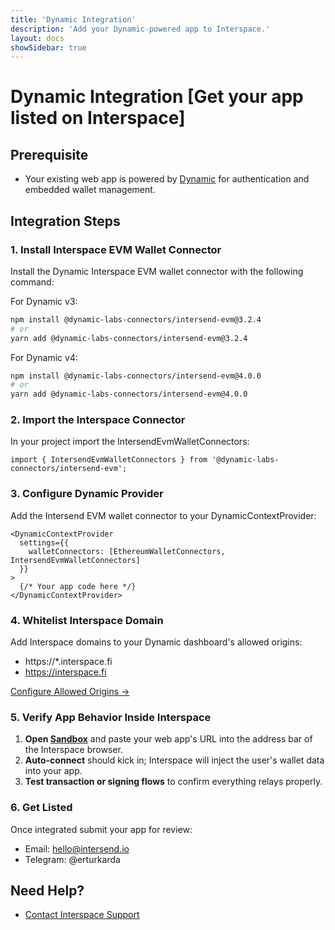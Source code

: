 ```yaml
---
title: 'Dynamic Integration'
description: 'Add your Dynamic-powered app to Interspace.'
layout: docs
showSidebar: true
---
```


# Dynamic Integration [Get your app listed on Interspace]

## Prerequisite

- Your existing web app is powered by [Dynamic](https://dynamic.xyz) for authentication and embedded wallet management.

## Integration Steps

### 1. Install Interspace EVM Wallet Connector

Install the Dynamic Interspace EVM wallet connector with the following command:

For Dynamic v3:
```bash
npm install @dynamic-labs-connectors/intersend-evm@3.2.4
# or
yarn add @dynamic-labs-connectors/intersend-evm@3.2.4
```

For Dynamic v4:
```bash
npm install @dynamic-labs-connectors/intersend-evm@4.0.0
# or
yarn add @dynamic-labs-connectors/intersend-evm@4.0.0
```

### 2. Import the Interspace Connector

In your project import the IntersendEvmWalletConnectors:

```tsx
import { IntersendEvmWalletConnectors } from '@dynamic-labs-connectors/intersend-evm';
```

### 3. Configure Dynamic Provider

Add the Intersend EVM wallet connector to your DynamicContextProvider:

```tsx
<DynamicContextProvider
  settings={{
    walletConnectors: [EthereumWalletConnectors, IntersendEvmWalletConnectors]
  }}
>
  {/* Your app code here */}
</DynamicContextProvider>
```

### 4. Whitelist Interspace Domain

Add Interspace domains to your Dynamic dashboard's allowed origins:
- https://*.interspace.fi
- https://interspace.fi

[Configure Allowed Origins →](https://docs.dynamic.xyz/developer-dashboard/security#adding-an-origin)

### 5. Verify App Behavior Inside Interspace

1. **Open [Sandbox](https://interspace.fi/apps/sandbox)** and paste your web app's URL into the address bar of the Interspace browser.
2. **Auto-connect** should kick in; Interspace will inject the user's wallet data into your app.
3. **Test transaction or signing flows** to confirm everything relays properly.

### 6. Get Listed

Once integrated submit your app for review:
- Email: hello@intersend.io
- Telegram: @erturkarda

## Need Help?

- [Contact Interspace Support](mailto:hello@intersend.io)
